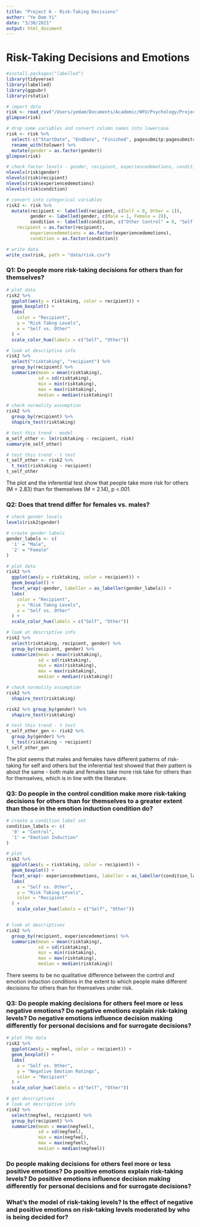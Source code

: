 ```yaml
---
title: "Project 6 - Risk-Taking Decisions"
author: "Ye Dam Yi"
date: "3/30/2021"
output: html_document
---
```


# Risk-Taking Decisions and Emotions

```r
#install.packages("labelled")
library(tidyverse)
library(labelled)
library(ggpubr)
library(rstatix)

```

```r
# import data
risk <- read_csv("/Users/yedam/Documents/Academic/WFU/Psychology/Projects/First Year Project/Main/Data/Data Files/clean data_excluded.csv", na = c("", "NA"))
glimpse(risk)
```
```r
# drop some variables and convert column names into lowercase
risk <- risk %>% 
  select(-c("StartDate", "EndDate", "Finished", pagesubmitp:pagesubmit4, Gloomy:NYC)) %>%
  rename_with(tolower) %>% 
  mutate(gender = as.factor(gender))
glimpse(risk)

# check factor levels - gender, recipient, experiencedemotions, condition
nlevels(risk$gender)
nlevels(risk$recipient)
nlevels(risk$experiencedemotions)
nlevels(risk$condition)

# convert into categorical variables
risk2 <- risk %>% 
  mutate(recipient <- labelled(recipient, c(Self = 0, Other = 1)),
         gender <- labelled(gender, c(Male = 1, Female = 2)),
         condition <- labelled(condition, c("Other Control" = 0, "Self Control" = 1, "Other Emotion" = 2, "Self Emotion" = 3)),
    recipient = as.factor(recipient),
         experiencedemotions = as.factor(experiencedemotions),
         condition = as.factor(condition))

# write data
write_csv(risk, path = "data/risk.csv")
```


### Q1: Do people more risk-taking decisions for others than for themselves?
```r
# plot data
risk2 %>% 
  ggplot(aes(y = risktaking, color = recipient)) +
  geom_boxplot() +
  labs(
    color = "Recipient",
    y = "Risk Takng Levels",
    x = "Self vs. Other"
  ) + 
  scale_color_hue(labels = c("Self", "Other"))
```


```r
# look at descriptive info
risk2 %>% 
  select("risktaking", "recipient") %>% 
  group_by(recipient) %>% 
  summarize(mean = mean(risktaking),
            sd = sd(risktaking),
            min = min(risktaking),
            max = max(risktaking),
            median = median(risktaking))

# check normality assumption
risk2 %>% 
  group_by(recipient) %>% 
  shapiro_test(risktaking)
```

```r
# test this trend - model
m_self_other <- lm(risktaking ~ recipient, risk)
summary(m_self_other)

# test this trend - t test
t_self_other <- risk2 %>% 
  t_test(risktaking ~ recipient)
t_self_other

```

The plot and the inferential test show that people take more risk for others (M = 2.83) than for themselves (M = 2.14), p <.001. 


### Q2: Does that trend differ for females vs. males?

```r
# check gender levels
levels(risk2$gender)

# create gender labels
gender_labels <- c(
  '1' = "Male",
  '2' = "Female"
)

# plot data
risk2 %>% 
  ggplot(aes(y = risktaking, color = recipient)) +
  geom_boxplot() +
  facet_wrap(~gender, labeller = as_labeller(gender_labels)) +
  labs(
    color = "Recipient",
    y = "Risk Takng Levels",
    x = "Self vs. Other"
  ) + 
  scale_color_hue(labels = c("Self", "Other"))

# look at descriptive info
risk2 %>% 
  select(risktaking, recipient, gender) %>% 
  group_by(recipient, gender) %>% 
  summarize(mean = mean(risktaking),
            sd = sd(risktaking),
            min = min(risktaking),
            max = max(risktaking),
            median = median(risktaking))

# check normality assumption
risk2 %>% 
  shapiro_test(risktaking)

risk2 %>% group_by(gender) %>% 
  shapiro_test(risktaking)

```

```r

# test this trend - t test
t_self_other_gen <- risk2 %>% 
  group_by(gender) %>% 
  t_test(risktaking ~ recipient)
t_self_other_gen

```


The plot seems that males and females have different patterns of risk-taking for self and others but the inferential test showed that their pattern is about the same - both male and females take more risk take for others than for themselves, which is in line with the literature.


### Q3: Do people in the control condition make more risk-taking decisions for others than for themselves to a greater extent than those in the emotion induction condition do?
```r
# create a condition label set
condition_labels <- c(
  '0' = "Control",
  '1' = "Emotion Induction"
)

# plot
risk2 %>% 
  ggplot(aes(y = risktaking, color = recipient)) +
  geom_boxplot() +
  facet_wrap(~ experiencedemotions, labeller = as_labeller(condition_labels)) +
  labs(
    x = "Self vs. Other",
    y = "Risk Taking Levels",
    color = "Recipient"
  ) +
    scale_color_hue(labels = c("Self", "Other"))


# look at descriptives
risk2 %>% 
  group_by(recipient, experiencedemotions) %>% 
  summarize(mean = mean(risktaking),
            sd = sd(risktaking),
            min = min(risktaking),
            max = max(risktaking),
            median = median(risktaking))


```

There seems to be no qualitative difference between the control and emotion induction conditions in the extent to which people make different decisions for others than for themselves under risk. 



### Q3: Do people making decisions for others feel more or less negative emotions? Do negative emotions explain risk-taking levels? Do negative emotions influence decision making differently for personal decisions and for surrogate decisions?
```r


# plot the data
risk2 %>% 
  ggplot(aes(y = negfeel, color = recipient)) +
  geom_boxplot() +
  labs(
    x = "Self vs. Other",
    y = "Negative Emotion Ratings",
    color = "Recipient"
  ) +
  scale_color_hue(labels = c("Self", "Other"))

# get descriptives
# look at descriptive info
risk2 %>% 
  select(negfeel, recipient) %>% 
  group_by(recipient) %>% 
  summarize(mean = mean(negfeel),
            sd = sd(negfeel),
            min = min(negfeel),
            max = max(negfeel),
            median = median(negfeel))

```


### Do people making decisions for others feel more or less positive emotions? Do positive emotions explain risk-taking levels? Do positive emotions influence decision making differently for personal decisions and for surrogate decisions?


### What's the model of risk-taking levels? Is the effect of negative and positive emotions on risk-taking levels moderated by who is being decided for?





